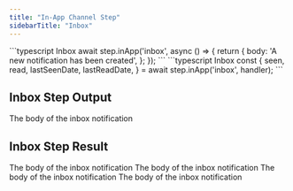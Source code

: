 ```yaml
---
title: "In-App Channel Step"
sidebarTitle: "Inbox"
---
```


<RequestExample>
    ```typescript Inbox
    await step.inApp('inbox', async () => {
        return {
            body: 'A new notification has been created',
        };
    });
    ```
</RequestExample>

<ResponseExample>
    ```typescript Inbox
    const {
        seen,
        read,
        lastSeenDate,
        lastReadDate,
    } = await step.inApp('inbox', handler);
    ```
</ResponseExample>

## Inbox Step Output

<ParamField path="body" type="string" required>
    The body of the inbox notification
</ParamField>

## Inbox Step Result

<ParamField path="seen" type="boolean" required>
    The body of the inbox notification
</ParamField>
<ParamField path="read" type="boolean" required>
    The body of the inbox notification
</ParamField>
<ParamField path="lastSeenDate" type="date" required>
    The body of the inbox notification
</ParamField>
<ParamField path="lastReadDate" type="date" required>
    The body of the inbox notification
</ParamField>
